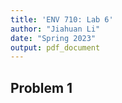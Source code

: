 ```yaml
---
title: 'ENV 710: Lab 6'
author: "Jiahuan Li" 
date: "Spring 2023"
output: pdf_document
---
```


## Problem 1

